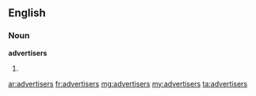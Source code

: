 ==English==

===Noun===
'''advertisers'''

# {{plural of|advertiser}}

[[ar:advertisers]]
[[fr:advertisers]]
[[mg:advertisers]]
[[my:advertisers]]
[[ta:advertisers]]
